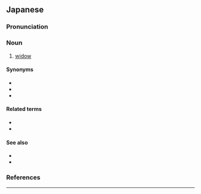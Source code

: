 ==Japanese==
{{ja-kanjitab|か|ふ|yomi=on}}

===Pronunciation===
{{ja-pron|かふ|yomi=on|acc=1|acc_ref=DJR}}

===Noun===
{{ja-noun|かふ|hhira=くわふ}}

# [[widow]]

====Synonyms====
* {{ja-r|後家|ごけ}}
* {{ja-r|未%亡%人|み%ぼう%じん}}
* {{ja-r|やもめ}}

====Related terms====
* {{ja-r|寡夫|かふ}}
* {{ja-r|寡フ|かフ}}

====See also====
* {{ja-r|死%別%者|し%べつ%しゃ}}
* {{ja-r|離%別%者|り%べつ%しゃ}}

===References===
<references/>

{{c|ja|Death|Female people|sort=かふ}}

----
